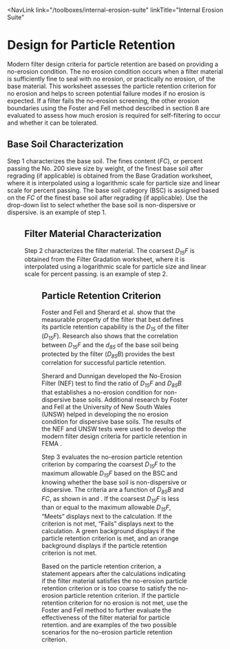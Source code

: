 
<NavLink 
  link="/toolboxes/internal-erosion-suite"
  linkTitle="Internal Erosion Suite" 
></NavLink>

# Design for Particle Retention

Modern filter design criteria for particle retention are based on providing a no-erosion condition. The no erosion condition occurs when a filter material is sufficiently fine to seal with no erosion,
or practically no erosion, of the base material. This worksheet assesses the particle retention criterion for no erosion and helps to screen potential failure modes if no erosion is expected. If a filter
fails the no-erosion screening, the other erosion boundaries using the Foster and Fell <Citation citationKey="FosterFell2001" bibFile="/bibliographies/107_1_0-bib.json" /> method described in section 8 are
evaluated to assess how much erosion is required for self-filtering to occur and whether it can be tolerated.

## Base Soil Characterization

Step 1 characterizes the base soil. The fines content (_FC_), or percent passing the No. 200 sieve size by weight, of the finest base soil after regrading (if applicable) is obtained from the Base
Gradation worksheet, where it is interpolated using a logarithmic scale for particle size and linear scale for percent passing. The base soil category (BSC) is assigned based on the _FC_ of the
finest base soil after regrading (if applicable). Use the drop-down list to select whether the base soil is non-dispersive or dispersive. <FigReference parentDocId="107_1_0" figKey="base-soil-characterization" />
is an example of step 1.

<Figure
  parentDocId="107_1_0"
  docId="07-design-for-particle-retention.mdx"
  figKey="base-soil-characterization"
  src="figures/toolbox-technical-manuals/filter-evaluation-continuation/figure19.png"
  alt="Step 1 of Particle Retention worksheet: Base soil characterization."
  caption="Step 1 of Particle Retention worksheet: Base soil characterization."
/>

## Filter Material Characterization

Step 2 characterizes the filter material. The coarsest _D<sub>15</sub>F_ is obtained from the Filter Gradation worksheet, where it is interpolated using a logarithmic scale for particle size and linear
scale for percent passing. <FigReference parentDocId="107_1_0" figKey="filter-material-characterization" /> is an example of step 2.

<Figure
  parentDocId="107_1_0"
  docId="07-design-for-particle-retention.mdx"
  figKey="filter-material-characterization"
  src="figures/toolbox-technical-manuals/filter-evaluation-continuation/figure20.png"
  alt="Step 2 of Particle Retention worksheet: Filter material characterization."
  caption="Step 2 of Particle Retention worksheet: Filter material characterization."
/>

## Particle Retention Criterion

Foster and Fell <Citation citationKey="FosterFell2001" bibFile="/bibliographies/107_1_0-bib.json" /> and Sherard et al. <Citation citationKey="Sherard1984" bibFile="/bibliographies/107_1_0-bib.json" /> show
that the measurable property of the filter that best defines its particle retention capability is the _D<sub>15</sub>_ of the filter (_D<sub>15</sub>F_). Research also shows that the correlation
between _D<sub>15</sub>F_ and the _d<sub>85</sub>_ of the base soil being protected by the filter (_D<sub>85</sub>B_) provides the best correlation for successful particle retention.

Sherard and Dunnigan <Citation citationKey="Sherard1985" bibFile="/bibliographies/107_1_0-bib.json" /> developed the No-Erosion Filter (NEF) test to find the ratio of _D<sub>15</sub>F_ and _D<sub>85</sub>B_
that establishes a no-erosion condition for non-dispersive base soils. Additional research by Foster and Fell <Citation citationKey="FosterFell2001" bibFile="/bibliographies/107_1_0-bib.json" /> at the
University of New South Wales (UNSW) helped in developing the no erosion condition for dispersive base soils. The results of the NEF and UNSW tests were used to develop the modern filter design criteria
for particle retention in FEMA <Citation citationKey="FEMA2011" bibFile="/bibliographies/107_1_0-bib.json" />.

Step 3 evaluates the no-erosion particle retention criterion by comparing the coarsest _D<sub>15</sub>F_ to the maximum allowable _D<sub>15</sub>F_ based on the BSC and knowing whether the base soil
is non-dispersive or dispersive. The criteria are a function of _D<sub>85</sub>B_ and _FC_, as shown in <FigReference parentDocId="107_1_0" figKey="particle-retention-not-met" />
and <FigReference parentDocId="107_1_0" figKey="particle-retention-met" />. If the coarsest _D<sub>15</sub>F_ is less than or equal to the maximum allowable _D<sub>15</sub>F_, “Meets” displays next to the
calculation. If the criterion is not met, “Fails” displays next to the calculation. A green background displays if the particle retention criterion is met, and an orange background displays if the
particle retention criterion is not met.

Based on the particle retention criterion, a statement appears after the calculations indicating if the filter material satisfies the no-erosion particle retention criterion or is too coarse to satisfy
the no-erosion particle retention criterion. If the particle retention criterion for no erosion is not met, use the Foster and Fell <Citation citationKey="FosterFell2001" bibFile="/bibliographies/107_1_0-bib.json" />
method to further evaluate the effectiveness of the filter material for particle retention. <FigReference parentDocId="107_1_0" figKey="particle-retention-not-met" />
and <FigReference parentDocId="107_1_0" figKey="particle-retention-met" /> are examples of the two possible scenarios for the no-erosion particle retention criterion.

<Figure
  parentDocId="107_1_0"
  docId="07-design-for-particle-retention.mdx"
  figKey="particle-retention-not-met"
  src="/figures/toolbox-technical-manuals/filter-evaluation-continuation/figure21.png"
  alt="Step 3 of Particle Retention worksheet: Particle retention criterion not met."
  caption="Step 3 of Particle Retention worksheet: Particle retention criterion not met."
/>

<Figure
  parentDocId="107_1_0"
  docId="07-design-for-particle-retention.mdx"
  figKey="particle-retention-met"
  src="figures/toolbox-technical-manuals/filter-evaluation-continuation/figure22.png"
  alt="Step 3 of Particle Retention worksheet: Particle retention criterion  met."
  caption="Step 3 of Particle Retention worksheet: Particle retention criterion  met."
/>

<CitationFootnote />
